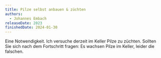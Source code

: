 ```yaml
---
title: Pilze selbst anbauen & züchten
authors:
  - Johannes Embach
releaseDate: 2023
finishedDate: 2024-01-30
---
```


<BookHeading frontmatter={frontmatter} />

Eine Notwendigkeit. Ich versuche derzeit im Keller Pilze zu züchten. Sollten Sie sich nach dem Fortschritt fragen: Es wachsen Pilze im Keller, leider die falschen.
